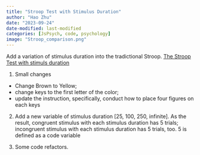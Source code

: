 ```yaml
---
title: "Stroop Test with Stimulus Duration"
author: "Hao Zhu"
date: "2023-09-24"
date-modified: last-modified
categories: [JsPsych, code, psychology]
image: "Stroop_comparison.png"
---
```


Add a variation of stimulus duration into the tradictional Stroop. [The Stroop Test with stimuls duration](../../experiments/Stroop/stroop-duration.html)

1.  Small changes

-   Change Brown to Yellow;
-   change keys to the first letter of the color;
-   update the instruction, specifically, conduct how to place four figures on each keys

2.  Add a new variable of stimulus duration \[25, 100, 250, infinite\]. As the result, congruent stimulus with each stimulus duration has 5 trials; incongruent stimulus with each stimulus duration has 5 trials, too. 5 is defined as a code variable

3.  Some code refactors.

